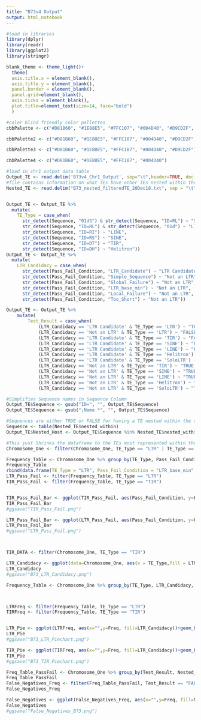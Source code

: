 ---
title: "B73v4 Output"
output: html_notebook
---

```{r}
#load in libraries
library(dplyr)
library(readr)
library(ggplot2)
library(stringr)
```

```{r}
blank_theme <- theme_light()+
  theme(
  axis.title.x = element_blank(),
  axis.title.y = element_blank(),
  panel.border = element_blank(),
  panel.grid=element_blank(),
  axis.ticks = element_blank(),
  plot.title=element_text(size=14, face="bold")
  )

#color blind friendly color pallettes
cbbPalette <- c("#D81B60", "#1E88E5", "#FFC107", "#004D40", "#D9CD2F", "#56AB18", "#A66339", "#851B86")

cbbPalette2 <- c("#D81B60", "#1E88E5", "#FFC107", "#004D40", "#D9CD2F", "#56AB18")

cbbPalette3 <- c("#D81B60", "#1E88E5", "#FFC107", "#004D40", "#D9CD2F")

cbbPalette4 <- c("#D81B60", "#1E88E5", "#FFC107", "#004D40")
```

```{r}
#load in chr1 output data table
Output_TE <- read.delim('B73v4_Chr1_Output', sep="\t",header=TRUE, dec = ".")
#file contains information on what TEs have other TEs nested within them
Nested_TE <- read.delim("B73_nested_filteredTE_20Dec18.txt", sep = "\t", header = TRUE, dec = ".")


Output_TE <- Output_TE %>%
  mutate(
    TE_Type = case_when(
      str_detect(Sequence, "01dS") & str_detect(Sequence, "ID=RL") ~ "SoloLTR",
      str_detect(Sequence, "ID=RL") & str_detect(Sequence, "01d") ~ "LTR",
      str_detect(Sequence, "ID=RI") ~ "LINE",
      str_detect(Sequence, "ID=RS") ~ "SINE",
      str_detect(Sequence, "ID=DT") ~ "TIR",
      str_detect(Sequence, "ID=DH") ~ "Helitron"))
Output_TE <- Output_TE %>%
  mutate(
    LTR_Candidacy = case_when(
      str_detect(Pass_Fail_Condition, "LTR_Candidate") ~ "LTR Candidate",
      str_detect(Pass_Fail_Condition, "Simple_Sequence") ~ "Not an LTR",
      str_detect(Pass_Fail_Condition, "Global_Failure") ~ "Not an LTR",
      str_detect(Pass_Fail_Condition, "LTR_base_min") ~ "Not an LTR",
      str_detect(Pass_Fail_Condition, "Local_Failure") ~ "Not an LTR",
      str_detect(Pass_Fail_Condition, "Too_Short") ~ "Not an LTR"))

Output_TE <- Output_TE %>%
	mutate(
		Test_Result = case_when(
			(LTR_Candidacy == 'LTR Candidate' & TE_Type == 'LTR') ~ "TRUE Positive",
			(LTR_Candidacy == 'Not an LTR' & TE_Type == 'LTR') ~ "FALSE Negative",
			(LTR_Candidacy == 'LTR Candidate' & TE_Type == 'TIR') ~ "FALSE Positive",
			(LTR_Candidacy == 'LTR Candidate' & TE_Type == 'SINE') ~ "FALSE Positive",
			(LTR_Candidacy == 'LTR Candidate' & TE_Type == 'LINE') ~ "FALSE Positive",
			(LTR_Candidacy == 'LTR Candidate' & TE_Type == 'Helitron') ~ "FALSE Positive",
			(LTR_Candidacy == 'LTR Candidate' & TE_Type == 'SoloLTR') ~ "FALSE Positive",
			(LTR_Candidacy == 'Not an LTR' & TE_Type == 'TIR') ~ "TRUE Negative",
			(LTR_Candidacy == 'Not an LTR' & TE_Type == 'SINE') ~ "TRUE Negative",
			(LTR_Candidacy == 'Not an LTR' & TE_Type == 'LINE') ~ "TRUE Negative",
			(LTR_Candidacy == 'Not an LTR' & TE_Type == 'Helitron') ~ "TRUE Negative",
			(LTR_Candidacy == 'Not an LTR' & TE_Type == 'SoloLTR') ~ "TRUE Negative"))

#Simplifies Sequence names in Sequence Column
Output_TE$Sequence <- gsub("ID=", "", Output_TE$Sequence)
Output_TE$Sequence <- gsub(";Name.*", "", Output_TE$Sequence)

#Sequences are either TRUE or FALSE for having a TE nested within the sequence. If they are true for having a TE nested within, they are a Nested_Host
Sequence <- table(Nested_TE$nested_within)
Output_TE$Nested_Host <- Output_TE$Sequence %in% Nested_TE$nested_within

#This just Shrinks the dataframe to the TEs most represented within the Maize genomes, LTRs, TIRs and Helitrons
Chromosome_One <- filter(Chromosome_One, TE_Type == "LTR" | TE_Type == "TIR" | TE_Type == "Helitron")

```

```{r}
Frequency_Table <- Chromosome_One %>% group_by(TE_Type, Pass_Fail_Condition) %>% dplyr::summarise(Freq=n())
Frequency_Table
rbind(data.frame(TE_Type = "LTR", Pass_Fail_Condition = "LTR_base_min", Freq = "0"), Frequency_Table)
LTR_Pass_Fail <- filter(Frequency_Table, TE_Type == "LTR")
TIR_Pass_Fail <- filter(Frequency_Table, TE_Type == "TIR")


TIR_Pass_Fail_Bar <- ggplot(TIR_Pass_Fail, aes(Pass_Fail_Condition, y=Freq)) +geom_bar(stat="identity", fill=cbbPalette3) + coord_flip()+theme_light()+labs(x ="LTR Predictor Conditions Met", y = "Frequency") + ggtitle("B73v4 TIR Pass and Fail Conditions")
TIR_Pass_Fail_Bar
#ggsave("TIR_Pass_Fail.png")

LTR_Pass_Fail_Bar <- ggplot(LTR_Pass_Fail, aes(Pass_Fail_Condition, y=Freq)) +geom_bar(stat="identity", fill=cbbPalette4) + coord_flip()+theme_light()+labs(x ="LTR Predictor Conditions Met", y = "Frequency") + ggtitle("B73v4 LTR Pass and Fail Conditions")
LTR_Pass_Fail_Bar
#ggsave("LTR_Pass_Fail.png")



TIR_DATA <- filter(Chromosome_One, TE_Type == "TIR")

LTR_Candidacy <- ggplot(data=Chromosome_One, aes(x = TE_Type,fill = LTR_Candidacy)) + geom_bar()+ scale_fill_manual(values = cbbPalette2) + coord_flip() + theme_light()
LTR_Candidacy
#ggsave("B73_LTR_Candidacy.png")

Frequency_Table <- Chromosome_One %>% group_by(TE_Type, LTR_Candidacy, ) %>% dplyr::summarise(Freq=n())



LTRFreq <- filter(Frequency_Table, TE_Type == "LTR")
TIRFreq <- filter(Frequency_Table, TE_Type == "TIR")


LTR_Pie <- ggplot(LTRFreq, aes(x="",y=Freq, fill=LTR_Candidacy))+geom_bar(width = 1, stat = "identity")+coord_polar("y", start = 0)+blank_theme+theme(axis.text.x=element_blank()) + geom_text(aes(label = paste(round(Freq / sum(Freq) * 100, 1), "%")), position = position_stack(vjust = 0.5)) + labs(title = "LTR Candidacy of LTRs")+ scale_fill_manual(values = cbbPalette2)
LTR_Pie
#ggsave("B73_LTR_Piechart.png")

TIR_Pie <- ggplot(TIRFreq, aes(x="",y=Freq, fill=LTR_Candidacy))+geom_bar(width = 1, stat = "identity")+coord_polar("y", start = 0)+blank_theme+theme(axis.text.x=element_blank()) + geom_text(aes(label = paste(round(Freq / sum(Freq) * 100, 1), "%")), position = position_stack(vjust = 0.5)) + labs(title = "LTR Candidacy of TIRs")+ scale_fill_manual(values = cbbPalette2)
TIR_Pie
#ggsave("B73_TIR_Piechart.png")

Freq_Table_PassFail <- Chromosome_One %>% group_by(Test_Result, Nested_Host) %>% dplyr::summarise(Freq=n())
Freq_Table_PassFail
False_Negatives_Freq <- filter(Freq_Table_PassFail, Test_Result == "FALSE Negative")
False_Negatives_Freq

False_Negatives <- ggplot(False_Negatives_Freq, aes(x="",y=Freq, fill=Nested_Host))+geom_bar(width = 1, stat = "identity")+coord_polar("y", start = 0)+blank_theme+theme(axis.text.x=element_blank()) + geom_text(aes(label = paste(round(Freq / sum(Freq) * 100, 1), "%")), position = position_stack(vjust = 0.5)) + labs(title = "False Negatives with TEs Inserted") + scale_fill_manual(values = cbbPalette2)
False_Negatives
#ggsave("False_Negatives_B73.png")
```


